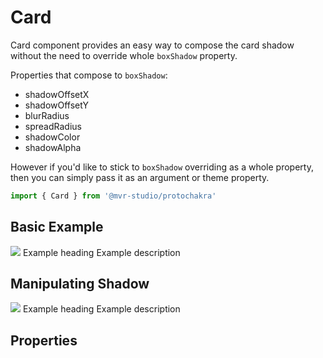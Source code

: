 
<Meta title="Components/Card" component={Card} />

# Card

Card component provides an easy way to compose the card shadow without the need to override whole `boxShadow` property.

Properties that compose to `boxShadow`:

- shadowOffsetX
- shadowOffsetY
- blurRadius
- spreadRadius
- shadowColor
- shadowAlpha

However if you'd like to stick to `boxShadow` overriding as a whole property, then you can simply pass it as an argument or theme property.

```js
import { Card } from '@mvr-studio/protochakra'
```

## Basic Example

<Canvas>
  <Story name="Basic">
    <Card maxWidth="32rem" padding={0}>
      <AspectRatio ratio={3}>
        <Image
          src="https://picsum.photos/id/866/400/1200"
          objectFit="cover"
          borderTopLeftRadius="0.25rem"
          borderTopRightRadius="0.25rem"
        />
      </AspectRatio>
      <Box padding="1rem">
        <Heading size="md">Example heading</Heading>
        <Text marginTop="0.5rem">Example description</Text>
      </Box>
    </Card>
  </Story>
</Canvas>

## Manipulating Shadow

<Canvas>
  <Story name="Manipulating Shadow">
    <Card
      maxWidth="32rem"
      padding={0}
      _hover={{ boxShadow: '0 0.25rem 0.5rem rgba(0, 0, 0, 0.15)' }}
      transition="box-shadow 0.3s ease-out"
      cursor="pointer"
    >
      <AspectRatio ratio={3}>
        <Image
          src="https://picsum.photos/id/865/400/1200"
          objectFit="cover"
          borderTopLeftRadius="0.25rem"
          borderTopRightRadius="0.25rem"
        />
      </AspectRatio>
      <Box padding="1rem">
        <Heading size="md">Example heading</Heading>
        <Text marginTop="0.5rem">Example description</Text>
      </Box>
    </Card>
  </Story>
</Canvas>

## Properties

<ArgsTable component={Card} />
